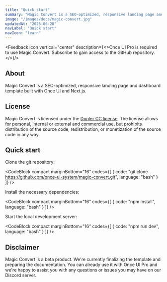 ```yaml
---
title: "Quick start"
summary: "Magic Convert is a SEO-optimized, responsive landing page and dashboard template built with Once UI and Next.js."
image: "/images/docs/magic-convert.jpg"
updatedAt: "2025-06-28"
navLabel: "Quick start"
navIcon: "learn"
---
```


<Feedback icon vertical="center" description={<>Once UI Pro is required to use Magic Convert. <SmartLink href="https://once-ui.com/pro">Subscribe</SmartLink> to gain access to the GitHub repository.</>}/>

## About

Magic Convert is a SEO-optimized, responsive landing page and dashboard template built with Once UI and Next.js.

## License

Magic Convert is licensed under the [Dopler CC license](https://once-ui.com/products/magic-convert). The license allows for personal, internal or external and commercial use, but prohibits distribution of the source code, redistribution, or monetization of the source code in any way.

## Quick start

Clone the git repository:

<CodeBlock compact marginBottom="16" codes={[
  {
    code: "git clone https://github.com/once-ui-system/magic-convert.git",
    language: "bash"
  }
]} />

Install the necessary dependencies:

<CodeBlock compact marginBottom="16" codes={[
  {
    code: "npm install",
    language: "bash"
  }
]} />

Start the local development server:

<CodeBlock compact marginBottom="16" codes={[
  {
    code: "npm run dev",
    language: "bash"
  }
]} />

## Disclaimer

Magic Convert is a beta product. We're currently finalizing the template and preparing the documentation. You can already use it with Once UI Pro and we're happy to assist you with any questions or issues you may have on our Discord server.